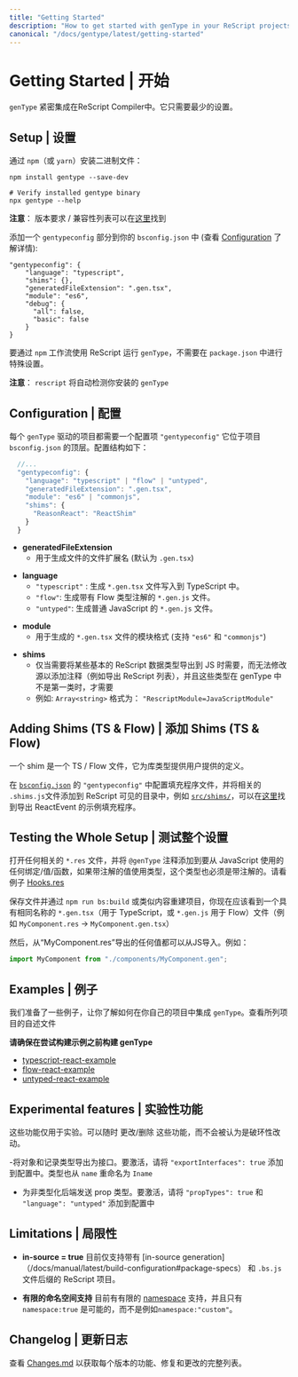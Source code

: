 ```yaml
---
title: "Getting Started"
description: "How to get started with genType in your ReScript projects"
canonical: "/docs/gentype/latest/getting-started"
---
```


# Getting Started | 开始

<!-- `genType` is tightly integrated in the ReScript Compiler. It only requires minimal setup. -->
`genType` 紧密集成在ReScript Compiler中。它只需要最少的设置。
## Setup | 设置


<!-- Install the binaries via `npm` (or `yarn`): -->
通过 `npm`（或 `yarn`）安装二进制文件：
```
npm install gentype --save-dev

# Verify installed gentype binary
npx gentype --help
```

<!-- **Note:** Version requirements / compatibility list can be found [here](https://github.com/rescript-association/genType#requirements). -->
 **注意**： 版本要求 / 兼容性列表可以在[这里](https://github.com/rescript-association/genType#requirements)找到
<!-- Add a `gentypeconfig` section to your `bsconfig.json` (See [Configuration](#configuration) for details): -->
添加一个 `gentypeconfig` 部分到你的 `bsconfig.json` 中 (查看 [Configuration](#configuration) 了解详情):


```
"gentypeconfig": {
    "language": "typescript",
    "shims": {},
    "generatedFileExtension": ".gen.tsx",
    "module": "es6",
    "debug": {
      "all": false,
      "basic": false
    }
}
```

<!-- For running `genType` with ReScript via `npm` workflow, no special setup is required in `package.json`. -->

要通过 `npm` 工作流使用 ReScript 运行 `genType`，不需要在 `package.json` 中进行特殊设置。

<!-- > **Note:** `rescript` will automatically detect your installed `genType` version. -->
 **注意**： `rescript` 将自动检测你安装的 `genType` 
## Configuration | 配置

<!-- Every `genType` powered project requires a configuration item `"gentypeconfig"`
at top level in the project's `bsconfig.json`. The configuration has following
structure: -->
每个 `genType` 驱动的项目都需要一个配置项 `"gentypeconfig"`
它位于项目 `bsconfig.json` 的顶层。配置结构如下：
```js
  //...
  "gentypeconfig": {
    "language": "typescript" | "flow" | "untyped",
    "generatedFileExtension": ".gen.tsx",
    "module": "es6" | "commonjs",
    "shims": {
      "ReasonReact": "ReactShim"
    }
  }
```

<!-- - **generatedFileExtension**
  - File extension used for genType generated files (defaults to `.gen.tsx`) -->

- **generatedFileExtension**
  - 用于生成文件的文件扩展名 (默认为 `.gen.tsx`)

<!-- - **language**
  - `"typescript"` : Generate `*.gen.tsx` files written in TypeScript.
  - `"flow"`: Generate `*.gen.js` files with Flow type annotations.
  - `"untyped"`: Generate `*.gen.js` files in vanilla JavaScript. -->

- **language**
  - `"typescript"` : 生成 `*.gen.tsx` 文件写入到 TypeScript 中。
  - `"flow"`: 生成带有 Flow 类型注解的 `*.gen.js`  文件。
  - `"untyped"`: 生成普通 JavaScript 的 `*.gen.js` 文件。

<!-- - **module**
  - Module format used for the generated `*.gen.tsx` files (supports `"es6"` and `"commonjs"`) -->

- **module**
  - 用于生成的 `*.gen.tsx` 文件的模块格式 (支持 `"es6"` 和 `"commonjs"`)
  
<!-- - **shims**
  - Required only if one needs to export certain basic ReScript data types to JS when one cannot modify the sources to add annotations (e.g. exporting ReScript lists), and if the types are not first-classed in genType.
  - Example: `Array<string>` with format: `"RescriptModule=JavaScriptModule"`  -->

- **shims**
  - 仅当需要将某些基本的 ReScript 数据类型导出到 JS 时需要，而无法修改源以添加注释（例如导出 ReScript 列表），并且这些类型在 genType 中不是第一类时，才需要
  - 例如: `Array<string>` 格式为： `"RescriptModule=JavaScriptModule"`
## Adding Shims (TS & Flow) | 添加 Shims (TS & Flow)

<!-- A shim is a TS / Flow file that provides user-provided definitions for library types. -->
一个 shim 是一个 TS / Flow 文件，它为库类型提供用户提供的定义。

<!-- Configure your shim files within `"gentypeconfig"` in your [`bsconfig.json`](https://github.com/reason-association/genType/blob/master/examples/typescript-react-example/bsconfig.json), and add relevant `.shims.js` files in a directory which is visible by ReScript e.g.  [`src/shims/`](https://github.com/reason-association/genType/blob/master/examples/typescript-react-example/src/shims). An example shim to export ReactEvent can be found [here](https://github.com/reason-association/genType/blob/master/examples/typescript-react-example/src/shims/ReactEvent.shim.ts). -->
在 [`bsconfig.json`](https://github.com/reason-association/genType/blob/master/examples/typescript-react-example/bsconfig.json) 的 `"gentypeconfig"` 中配置填充程序文件，并将相关的 `.shims.js`文件添加到 ReScript 可见的目录中，例如 [`src/shims/`](https://github.com/reason-association/genType/blob/master/examples/typescript-react-example/src/shims)，可以在[这里](https://github.com/reason-association/genType/blob/master/examples/typescript-react-example/src/shims/ReactEvent.shim.ts)找到导出 ReactEvent 的示例填充程序。
## Testing the Whole Setup | 测试整个设置

<!-- Open any relevant `*.res` file and add `@genType` annotations to any bindings / values / functions to be used from JavaScript. If an annotated value uses a type, the type must be annotated too. See e.g.  [Hooks.res](https://github.com/reason-association/genType/blob/master/examples/typescript-react-example/src/Hooks.res). -->
打开任何相关的 `*.res` 文件，并将 `@genType` 注释添加到要从 JavaScript 使用的任何绑定/值/函数，如果带注解的值使用类型，这个类型也必须是带注解的。请看例子 [Hooks.res](https://github.com/reason-association/genType/blob/master/examples/typescript-react-example/src/Hooks.res)
<!-- Save the file and rebuild the project via `npm run bs:build` or similar. You should now see a `*.gen.tsx` (for TypeScript, or `*.gen.js` for Flow) file with the same name (e.g. `MyComponent.res` -> `MyComponent.gen.tsx`). -->
保存文件并通过 `npm run bs:build` 或类似内容重建项目，你现在应该看到一个具有相同名称的 `*.gen.tsx`（用于 TypeScript，或 `*.gen.js` 用于 Flow）文件（例如 `MyComponent.res` -> `MyComponent.gen.tsx`）
<!-- Any values exported from `MyComponent.res` can then be imported from JS. For example: -->
然后，从“MyComponent.res”导出的任何值都可以从JS导入。例如：
```js
import MyComponent from "./components/MyComponent.gen";
```

## Examples | 例子

<!-- We prepared some examples to give you an idea on how to integrate `genType` in your own project. Check out the READMEs of the listed projects. -->
我们准备了一些例子，让你了解如何在你自己的项目中集成 `genType`。查看所列项目的自述文件
<!-- **Please make sure to build genType before trying to build the examples.** -->
**请确保在尝试构建示例之前构建 genType**

- [typescript-react-example](https://github.com/reason-association/genType/tree/master/examples/typescript-react-example)
- [flow-react-example](https://github.com/reason-association/genType/tree/master/examples/flow-react-example)
- [untyped-react-example](https://github.com/reason-association/genType/tree/master/examples/untyped-react-example)

## Experimental features | 实验性功能

<!-- These features are for experimentation only. They could be changed/removed any time, and not be considered breaking changes. -->

这些功能仅用于实验。可以随时 更改/删除 这些功能，而不会被认为是破环性改动。

<!-- - Export object and record types as interfaces. To activate, add `"exportInterfaces": true` to the configuration. The types are also renamed from `name` to `Iname`.

- Emit prop types for the untyped back-end. To activate, add `"propTypes": true` and `"language": "untyped"` to the configuration. -->
-将对象和记录类型导出为接口。要激活，请将 `"exportInterfaces": true` 添加到配置中。类型也从 `name` 重命名为 `Iname`
- 为非类型化后端发送 prop 类型。要激活，请将 `"propTypes": true` 和 `"language": "untyped"` 添加到配置中
## Limitations | 局限性

<!-- - **in-source = true**. Currently only supports ReScript projects with [in-source generation](/docs/manual/latest/build-configuration#package-specs) and `.bs.js` file suffix.

- **Limited namespace support**. Currently there's limited [namespace](/docs/manual/latest/build-configuration#name-namespace) support, and only `namespace:true` is possible, not e.g. `namespace:"custom"`. -->

- **in-source = true** 目前仅支持带有 [in-source generation]（/docs/manual/latest/build-configuration#package-specs） 和 `.bs.js` 文件后缀的 ReScript 项目。

- **有限的命名空间支持** 目前有有限的 [namespace](/docs/manual/latest/build-configuration#name-namespace) 支持，并且只有 `namespace:true` 是可能的，而不是例如`namespace:"custom"`。

## Changelog | 更新日志
查看 [Changes.md](https://github.com/reason-association/genType/blob/master/Changes.md) 以获取每个版本的功能、修复和更改的完整列表。
